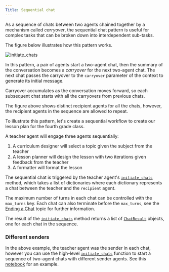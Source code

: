 ```yaml
---
Title: Sequential chat
---
```


As a sequence of chats between two agents chained together by a mechanism called *carryover*, the sequential chat pattern is useful for complex tasks that can be broken down into interdependent sub-tasks.

The figure below illustrates how this pattern works.

![initiate_chats](../assets/sequential-two-agent-chat.png)

In this pattern, a pair of agents start a two-agent chat, then the summary of the conversation becomes a *carryover* for the next two-agent chat. The next chat passes the carryover to the `carryover` parameter of the context to generate its initial message.

Carryover accumulates as the conversation moves forward, so each subsequent chat starts with all the carryovers from previous chats.

The figure above shows distinct recipient agents for all the chats, however, the recipient agents in the sequence are allowed to repeat.


To illustrate this pattern, let's create a sequential workflow to create our lesson plan for the fourth grade class.

A teacher agent will engage three agents sequentially:

1. A curriculum designer will select a topic given the subject from the teacher
2. A lesson planner will design the lesson with two iterations given feedback from the teacher
3. A formatter will format the lesson


<Example/>

The sequential chat is triggered by the teacher agent's [`initiate_chats`](/docs/api-reference/autogen/ConversableAgent#initiate-chats) method, which takes a list of dictionaries where each dictionary represents a chat between the teacher and the `recipient` agent.

The maximum number of turns in each chat can be controlled with the `max_turns` key. Each chat can also terminate before the `max_turns`, see the [Ending a Chat](/basic-concepts/orchestration/ending-a-chat) topic for further information.

The result of the [`initiate_chats`](/docs/api-reference/autogen/ConversableAgent#initiate-chats) method returns a list of [`ChatResult`](/docs/api-reference/autogen/ChatResult) objects, one for each chat in the sequence.

### Different senders

In the above example, the teacher agent was the sender in each chat, however you can use the high-level [`initiate_chats`](/docs/api-reference/autogen/initiate_chats) function to start a sequence of two-agent chats with different sender agents. See this [notebook](/docs/use-cases/notebooks/notebooks/agentchats_sequential_chats#example-1-solve-tasks-with-a-series-of-chats) for an example.
